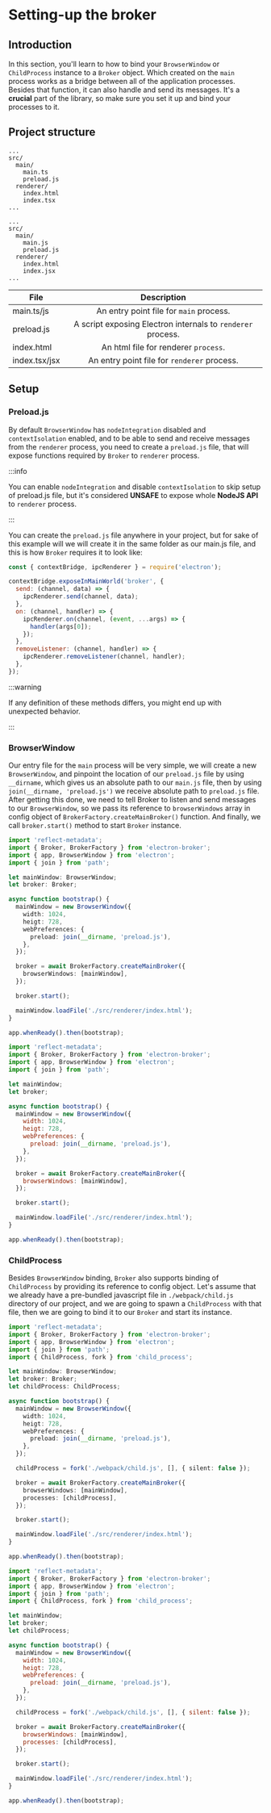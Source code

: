 
# Setting-up the broker

## Introduction

In this section, you'll learn to how to bind your `BrowserWindow` or `ChildProcess` instance to
a `Broker` object. Which created on the `main` process works as a bridge between all of the application
processes. Besides that function, it can also handle and send its messages.
It's a **crucial** part of the library, so make sure you set it up and bind your processes to it.

## Project structure

<Tabs>
<TabItem value="typescript" label="TypeScript">

```
...
src/
  main/
    main.ts
    preload.js
  renderer/
    index.html
    index.tsx
...
```

</TabItem>
<TabItem value="js" label="JavaScript">

```
...
src/
  main/
    main.js
    preload.js
  renderer/
    index.html
    index.jsx
...
```

</TabItem>
</Tabs>

<div style={{display: "flex", justifyContent: "center"}}>

| File          |                         Description                         |
| ------------- | :---------------------------------------------------------: |
| main.ts/js    |           An entry point file for `main` process.           |
| preload.js    | A script exposing Electron internals to `renderer` process. |
| index.html    |            An html file for renderer `process`.             |
| index.tsx/jsx |         An entry point file for `renderer` process.         |

</div>

## Setup

### Preload.js

By default `BrowserWindow` has `nodeIntegration` disabled and `contextIsolation` enabled, and to be able
to send and receive messages from the `renderer` process, you need to create a `preload.js` file, that will expose functions
required by `Broker` to `renderer` process.

:::info

You can enable `nodeIntegration` and disable `contextIsolation` to skip setup of preload.js file,
but it's considered **UNSAFE** to expose whole **NodeJS API** to `renderer` process.

:::

You can create the `preload.js` file anywhere in your project,
but for sake of this example will we will create it in the same folder as our main.js file,
and this is how `Broker` requires it to look like:

```js title="src/main/preload.js"
const { contextBridge, ipcRenderer } = require('electron');

contextBridge.exposeInMainWorld('broker', {
  send: (channel, data) => {
    ipcRenderer.send(channel, data);
  },
  on: (channel, handler) => {
    ipcRenderer.on(channel, (event, ...args) => {
      handler(args[0]);
    });
  },
  removeListener: (channel, handler) => {
    ipcRenderer.removeListener(channel, handler);
  },
});
```

:::warning

If any definition of these methods differs, you might end up with unexpected behavior.

:::

### BrowserWindow

Our entry file for the `main` process will be very simple, we will create a new `BrowserWindow`, and
pinpoint the location of our `preload.js` file by using `__dirname`, which gives us an absolute path
to our `main.js` file, then by using `join(__dirname, 'preload.js')` we receive absolute path to
`preload.js` file. After getting this done, we need to tell Broker to listen and send messages to our
`BrowserWindow`, so we pass its reference to `browserWindows` array in config object of
`BrokerFactory.createMainBroker()` function. And finally, we call `broker.start()` method to start `Broker`
instance.

<Tabs>
<TabItem value="typescript" label="TypeScript">

```typescript {14,18-20,22} title="src/main/main.ts"
import 'reflect-metadata';
import { Broker, BrokerFactory } from 'electron-broker';
import { app, BrowserWindow } from 'electron';
import { join } from 'path';

let mainWindow: BrowserWindow;
let broker: Broker;

async function bootstrap() {
  mainWindow = new BrowserWindow({
    width: 1024,
    heigt: 728,
    webPreferences: {
      preload: join(__dirname, 'preload.js'),
    },
  });

  broker = await BrokerFactory.createMainBroker({
    browserWindows: [mainWindow],
  });

  broker.start();

  mainWindow.loadFile('./src/renderer/index.html');
}

app.whenReady().then(bootstrap);
```

</TabItem>
<TabItem value="js" label="JavaScript">

```js {14,18-20,22} title="src/main.js"
import 'reflect-metadata';
import { Broker, BrokerFactory } from 'electron-broker';
import { app, BrowserWindow } from 'electron';
import { join } from 'path';

let mainWindow;
let broker;

async function bootstrap() {
  mainWindow = new BrowserWindow({
    width: 1024,
    heigt: 728,
    webPreferences: {
      preload: join(__dirname, 'preload.js'),
    },
  });

  broker = await BrokerFactory.createMainBroker({
    browserWindows: [mainWindow],
  });

  broker.start();

  mainWindow.loadFile('./src/renderer/index.html');
}

app.whenReady().then(bootstrap);
```

</TabItem>
</Tabs>

### ChildProcess

Besides `BrowserWindow` binding, `Broker` also supports binding of `ChildProcess` by providing its reference to
config object. Let's assume that we already have a pre-bundled javascript file in `./webpack/child.js` directory
of our project, and we are going to spawn a `ChildProcess` with that file, then we are going to bind it
to our `Broker` and start its instance.

<Tabs>
<TabItem value="typescript" label="TypeScript">

```typescript {20,24,27} title="src/main/main.ts"
import 'reflect-metadata';
import { Broker, BrokerFactory } from 'electron-broker';
import { app, BrowserWindow } from 'electron';
import { join } from 'path';
import { ChildProcess, fork } from 'child_process';

let mainWindow: BrowserWindow;
let broker: Broker;
let childProcess: ChildProcess;

async function bootstrap() {
  mainWindow = new BrowserWindow({
    width: 1024,
    heigt: 728,
    webPreferences: {
      preload: join(__dirname, 'preload.js'),
    },
  });

  childProcess = fork('./webpack/child.js', [], { silent: false });

  broker = await BrokerFactory.createMainBroker({
    browserWindows: [mainWindow],
    processes: [childProcess],
  });

  broker.start();

  mainWindow.loadFile('./src/renderer/index.html');
}

app.whenReady().then(bootstrap);
```

</TabItem>
<TabItem value="js" label="JavaScript">

```js {20,24,27} title="src/main.js"
import 'reflect-metadata';
import { Broker, BrokerFactory } from 'electron-broker';
import { app, BrowserWindow } from 'electron';
import { join } from 'path';
import { ChildProcess, fork } from 'child_process';

let mainWindow;
let broker;
let childProcess;

async function bootstrap() {
  mainWindow = new BrowserWindow({
    width: 1024,
    heigt: 728,
    webPreferences: {
      preload: join(__dirname, 'preload.js'),
    },
  });

  childProcess = fork('./webpack/child.js', [], { silent: false });

  broker = await BrokerFactory.createMainBroker({
    browserWindows: [mainWindow],
    processes: [childProcess],
  });

  broker.start();

  mainWindow.loadFile('./src/renderer/index.html');
}

app.whenReady().then(bootstrap);
```

</TabItem>
</Tabs>
